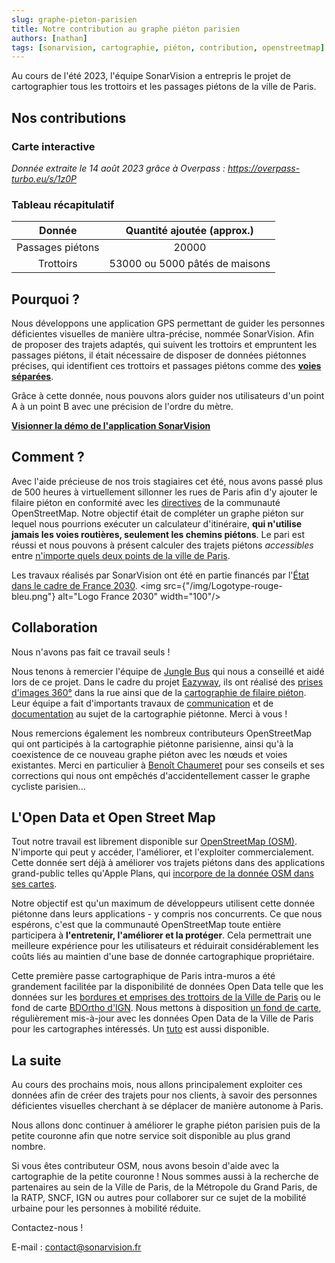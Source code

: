 ```yaml
---
slug: graphe-pieton-parisien
title: Notre contribution au graphe piéton parisien
authors: [nathan]
tags: [sonarvision, cartographie, piéton, contribution, openstreetmap]
---
```



Au cours de l'été 2023, l'équipe SonarVision a entrepris le projet de cartographier tous les trottoirs et les passages piétons de la ville de Paris.

## Nos contributions
### Carte interactive

<VisualsMapComponent/>

*Donnée extraite le 14 août 2023 grâce à Overpass : https://overpass-turbo.eu/s/1z0P*

### Tableau récapitulatif

|      Donnée      |   Quantité ajoutée (approx.)   |
|:----------------:|:------------------------------:|
| Passages piétons |             20000              |
|    Trottoirs     | 53000 ou 5000 pâtés de maisons |

## Pourquoi ?

Nous développons une application GPS permettant de guider les personnes déficientes visuelles de manière ultra-précise, nommée SonarVision. Afin de proposer des trajets adaptés, qui suivent les trottoirs et empruntent les passages piétons, il était nécessaire de disposer de données piétonnes précises, qui identifient ces trottoirs et passages piétons comme des [**voies séparées**](https://wiki.openstreetmap.org/wiki/FR:Cheminements_pi%C3%A9tons#Trottoir_comme_voie_s%C3%A9par%C3%A9e_(recommand%C3%A9)).

Grâce à cette donnée, nous pouvons alors guider nos utilisateurs d'un point A à un point B avec une précision de l'ordre du mètre.

[**Visionner la démo de l'application SonarVision**](https://www.youtube.com/watch?v=geGq59f11z0)

## Comment ?

Avec l'aide précieuse de nos trois stagiaires cet été, nous avons passé plus de 500 heures à virtuellement sillonner les rues de Paris afin d'y ajouter le filaire piéton en conformité avec les [directives](https://wiki.openstreetmap.org/wiki/FR:Cheminements_pi%C3%A9tons) de la communauté OpenStreetMap.
Notre objectif était de compléter un graphe piéton sur lequel nous pourrions exécuter un calculateur d'itinéraire, **qui n'utilise jamais les voies routières, seulement les chemins piétons**. Le pari est réussi et nous pouvons à présent calculer des trajets piétons *accessibles* entre [n'importe quels deux points de la ville de Paris](https://nav.sonarvision.fr/maps/?point=48.847777%2C2.313967&point=48.849234%2C2.336983&profile=foot&layer=OpenStreetMap).

Les travaux réalisés par SonarVision ont été en partie financés par l'[État dans le cadre de France 2030](https://www.economie.gouv.fr/france-2030).
<img src={"/img/Logotype-rouge-bleu.png"} alt="Logo France 2030" width="100"/>


## Collaboration

Nous n'avons pas fait ce travail seuls !

Nous tenons à remercier l'équipe de [Jungle Bus](https://junglebus.io/en/mobility-open-data-proudly-crafted-by-the-openstreetmap-community-2/) qui nous a conseillé et aidé lors de ce projet. Dans le cadre du projet [Eazyway](https://wiki.openstreetmap.org/wiki/France/Eazyway), ils ont réalisé des [prises d'images 360°](https://www.mapillary.com/app/org/arrow) dans la rue ainsi que de la [cartographie de filaire piéton](https://overpass-turbo.eu/s/1z0N). Leur équipe a fait d'importants travaux de [communication](https://peertube.openstreetmap.fr/w/o5AWXYerrMs7Us7v1YLdCF) et de [documentation](https://wiki.openstreetmap.org/wiki/France/Eazyway) au sujet de la cartographie piétonne. Merci à vous !

Nous remercions également les nombreux contributeurs OpenStreetMap qui ont participés à la cartographie piétonne parisienne, ainsi qu'à la coexistence de ce nouveau graphe piéton avec les nœuds et voies existantes. Merci en particulier à [Benoît Chaumeret](https://www.openstreetmap.org/user/Beno%C3%AEt%20C%20MdP) pour ses conseils et ses corrections qui nous ont empêchés d'accidentellement casser le graphe cycliste parisien...

## L'Open Data et Open Street Map

Tout notre travail est librement disponible sur [OpenStreetMap (OSM)](https://fr.wikipedia.org/wiki/OpenStreetMap). N'importe qui peut y accéder, l'améliorer, et l'exploiter commercialement. Cette donnée sert déjà à améliorer vos trajets piétons dans des applications grand-public telles qu'Apple Plans, qui [incorpore de la donnée OSM dans ses cartes](https://www.apple.com/legal/internet-services/maps/legal-en.html).

Notre objectif est qu'un maximum de développeurs utilisent cette donnée piétonne dans leurs applications - y compris nos concurrents. Ce que nous espérons, c'est que la communauté OpenStreetMap toute entière participera à **l'entretenir, l'améliorer et la protéger**. Cela permettrait une meilleure expérience pour les utilisateurs et réduirait considérablement les coûts liés au maintien d'une base de donnée cartographique propriétaire.

Cette première passe cartographique de Paris intra-muros a été grandement facilitée par la disponibilité de données Open Data telle que les données sur les [bordures et emprises des trottoirs de la Ville de Paris](../../docs/cartographie/data-mapping#base-de-donn%C3%A9es-utilis%C3%A9e-par-notre-fond-de-carte) ou le fond de carte [BDOrtho d'IGN](https://geoservices.ign.fr/documentation/services/api-et-services-ogc/images-tuilees-wmts-ogc). Nous mettons à disposition [un fond de carte](https://maps.sonarvision.fr/styles/SansFond/#12/48.8597/2.3478), régulièrement mis-à-jour avec les données Open Data de la Ville de Paris pour les cartographes intéressés. Un [tuto](/docs/cartographie/data-mapping#comment-aider-sonarvision-avec-ses-contributions-) est aussi disponible.

## La suite

Au cours des prochains mois, nous allons principalement exploiter ces données afin de créer des trajets pour nos clients, à savoir des personnes déficientes visuelles cherchant à se déplacer de manière autonome à Paris.

Nous allons donc continuer à améliorer le graphe piéton parisien puis de la petite couronne afin que notre service soit disponible au plus grand nombre.

Si vous êtes contributeur OSM, nous avons besoin d'aide avec la cartographie de la petite couronne ! Nous sommes aussi à la recherche de partenaires au sein de la Ville de Paris, de la Métropole du Grand Paris, de la RATP, SNCF, IGN ou autres pour collaborer sur ce sujet de la mobilité urbaine pour les personnes à mobilité réduite.

Contactez-nous !

E-mail : [contact@sonarvision.fr](mailto:contact@sonarvision.fr)


